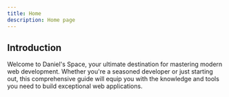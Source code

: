 ```yaml
---
title: Home
description: Home page
---
```


## Introduction

Welcome to Daniel's Space, your ultimate destination for mastering modern web development. Whether you're a seasoned developer or just starting out, this comprehensive guide will equip you with the knowledge and tools you need to build exceptional web applications.
